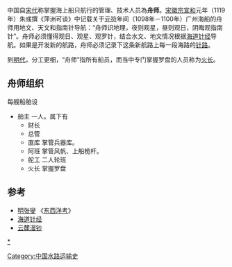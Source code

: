 中国自[[宋代|宋代]]称掌握海上船只航行的管理、技术人员為'''舟师'''。[[宋徽宗|宋徽宗]][[宣和_(北宋)|宣和]]元年（1119年）朱彧撰《萍洲可谈》中记载关于[[元符|元符]]年间（1098年－1100年）广州海船的舟师用地文、天文和指南针导航：“舟师识地理，夜则观星，昼则观日，阴晦观指南针”。舟师必须懂得观日、观星、观罗针，结合水文、地文情况根据[[海道针经|海道针经]]导航。如果是开发新的航路，舟师必须记录下这条新航路上每一段海路的[[针路|针路]]。

到[[明代|明代]]，分工更细，“舟师”指所有船员，而当中专门掌握罗盘的人员称为[[火长|火长]]。

==舟师组织==
每艘船舶设
*舶主  一人。属下有
**财长
**总管  
**直库  掌管兵器库。
**阿班  掌管风帆、上船桅杆。
**舵工  二人轮班
**火长 掌握罗盘

==参考==
*[[明|明]][[张燮|张燮]] 《[[东西洋考|东西洋考]]》
*[[海道针经|海道针经]]
* [[云麓漫钞|云麓漫钞]]

{{Ship-stub}}
[[Category:中国水路运输史|Category:中国水路运输史]]
[[category:中國航海家|*]]